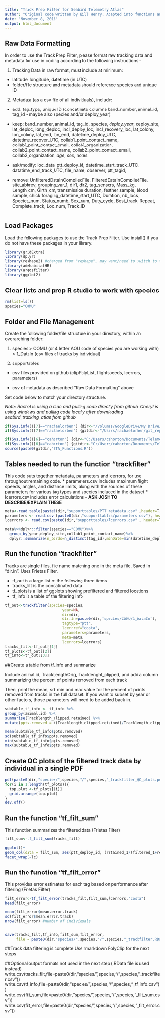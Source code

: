 ```yaml
---
title: "Track Prep Filter for Seabird Telemetry Atlas"
author: "Original code written by Bill Henry; Adapted into functions and scripts by Rachael Orben"
date: "November 8, 2018"
output: html_document
---
```


## Raw Data Formatting

In order to use the Track Prep Filter, please format raw tracking data and metadata for use in coding according to the following instructions -

1. Tracking Data in raw format, must include at minimum:

* latitude, longitude, datetime (in UTC)
* folder/file structure and metadata should reference species and unique ID


2. Metadata (as a csv file of all individuals), include:

* add: tag_type, unique ID (concatinate columns band_number, animal_id, tag_id - maybe also species and/or deploy_year)

* keep: band_number, animal_id, tag_id, species, *deploy_year*, deploy_site, lat_deploc, long_deploc, incl_deploy_loc, incl_recovery_loc, lat_colony, lon_colony, lat_end, lon_end, datetime_deploy_UTC, datetime_recover_UTC, collab1_point_contact_name, collab1_point_contact_email, collab1_organization, collab2_point_contact_name, collab2_point_contact_email, collab2_organization, *age*, *sex*, notes

* ask/modify: loc_data, ptt_deploy_id, datetime_start_track_UTC, datatime_end_track_UTC, file_name, observer, ptt_tagid, 

* remove: UnfilteredDataInCompiledFile, FilteredDataInCompiledFile, site_abbrev, grouping_var_1, dir1, dir2, tag_sensors, Mass_kg, Length_cm, Girth_cm, transmission duration, feather sample, blood sample, chick foraging_datetime_start_UTC, Duration, nb_locs, Species_num, Status_numb, Sex_num, Duty_cycle, Best_track, Repeat, Complete_track, Loc_num, Track_ID





```r

```


## Load Packages

Load the following packages to use the Track Prep Filter. Use install() if you do not have these packages in your library.

```r
library(gridExtra)
library(dplyr)
library(reshape2) #changed from "reshape", may want/need to switch to tidyr
library(adehabitatHR)
library(argosfilter)
library(ggplot2)
```


## Clear lists and prep R studio to work with species

```r
rm(list=ls())
species="COMU"
```


## Folder and File Management

Create the following folder/file structure in your directory, within an overarching folder:

1. species > COMU (or 4 letter AOU code of species you are working with) > 1_DataIn (csv files of tracks by     individual)

2. supportables 

* csv files provided on github (clipPolyList, flightspeeds, lcerrors, parameters) 

* csv of metadata as described "Raw Data Formatting" above

Set code below to match your directory structure.

*Note: Rachel is using a mac and pulling code directly from github, Cheryl is using windows and pulling code locally after downloading seabird_tracking_atlas from github*

```r
if(Sys.info()[7]=="rachaelorben") {dir<-"/Volumes/GoogleDrive/My Drive/Seabird_Oceanography_Lab/Oregon_coast_tracking/Analysis/CCESTA/"}
if(Sys.info()[7]=="rachaelorben") {gitdir<-"/Users/rachaelorben/git_repos/seabird_tracking_atlas/"}

if(Sys.info()[6]=="cahorton") {dir<-"C:/Users/cahorton/Documents/TelemetryAtlas/"}
if(Sys.info()[6]=="cahorton") {gitdir<-"C:/Users/cahorton/Documents/TelemetryAtlas/seabird_tracking_atlas-master/"}
source(paste0(gitdir,"STA_Functions.R"))

```


## Tables needed to run the function "trackfilter"

This code puts together metadata, parameters and lcerrors, for use throughout remaining code.
* parameters.csv includes maximum flight speeds, angles, and distance limits, along with the sources of these parameters for various tag types and species included in the dataset
* lcerrors.csv includes error calculations - **ASK JOSH TO DESCRIBE/EXPLAIN THESE**

```r
meta<-read.table(paste0(dir,"supporttables/PTT_metadata.csv"),header=T, sep=",", strip.white=T, na.strings = "",stringsAsFactors = FALSE)
parameters <- read.csv (paste0(dir,"supporttables/parameters.csv"), header=T, sep=",", strip.white=T,stringsAsFactors = FALSE)
lcerrors <- read.csv(paste0(dir,"supporttables/lcerrors.csv"), header=T, sep=",", strip.white=T,stringsAsFactors = FALSE)

meta%>%dplyr::filter(species=="COMU")%>%
  group_by(year,deploy_site,collab1_point_contact_name)%>%
  dplyr::summarize(n_birds=n_distinct(tag_id),minDate=min(datetime_deploy_UTC))
```


## Run the function "trackfilter"

Tracks are single files, file name matching one in the meta file. Saved in "dir.in". Uses Frietas Filter.

* tf_out is a large list of the following three items
* tracks_filt is the concatinated data
* tf_plots is a list of ggplots showing prefiltered and filtered locations
* tf_info is a table of the filtering info


```r
tf_out<-trackfilter(species=species,
                          year=NA,
                          dir=dir,
                          dir.in=paste0(dir,"species/COMU/1_DataIn"),
                          tagtype="ptt", 
                          lcerrref="costa",
                          parameters=parameters,
                          meta=meta,
                          lcerrors=lcerrors)
tracks_filt<-tf_out[[1]]
tf_plots<-tf_out[[2]] 
tf_info<-tf_out[[3]]
```

##Create a table from tf_info and summarize

Include animal.id, TrackLengthOrig, Tracklenght_clipped, and add a column summarizing the percent of points removed from each track

Then, print the mean, sd, min and max value for the percent of points removed from tracks in the full dataset. If you want to subset by year or other factors, those parameters will need to be added back in.
```r
subtable_tf_info <- tf_info %>%
group_by(animal.id) %>%
summarise(Tracklength_clipped,retained) %>%
mutate(ppts.removed = ((Tracklength_clipped-retained)/Tracklength_clipped)*100)

mean(subtable_tf_info$ppts.removed)
sd(subtable_tf_info$ppts.removed)
min(subtable_tf_info$ppts.removed)
max(subtable_tf_info$ppts.removed)
```

## Create QC plots of the filtered track data by individual in a single PDF

```r
pdf(paste0(dir,"species/",species,"/",species,"_trackfilter_QC_plots.pdf"), onefile = TRUE)
for(i in 1:length(tf_plots)){
  top.plot <-tf_plots[[i]]
  grid.arrange(top.plot)
}
dev.off()
```

## Run the function "tf_filt_sum"

This function summarizes the filtered data (Frietas Filter)

```r
filt_sum<-tf_filt_sum(tracks_filt)

ggplot()+
geom_col(data = filt_sum, aes(ptt_deploy_id, (retained_1/(filtered_1+retained_1))))+
facet_wrap(~lc)

```

## Run the function "tf_filt_error"

This provides error estimates for each tag based on performance after filtering (Frietas Filter)


```r
filt_error<-tf_filt_error(tracks_filt,filt_sum,lcerrors,"costa")
head(filt_error) 

mean(filt_error$mean.error.track)
sd(filt_error$mean.error.track)
nrow(filt_error) #number of individuals


save(tracks_filt,tf_info,filt_sum,filt_error, 
     file = paste0(dir,"species/",species,"/",species,"_trackfilter.RData"))
```

##Track data filtering is complete
Use rmarkdown PolyClip for the next steps 

##Optional output formats not used in the next step (.RData file is used instead)
write.csv(tracks_filt,file=paste0(dir,"species/",species,"/",species,"_trackfilter.csv"))
write.csv(tf_info,file=paste0(dir,"species/",species,"/",species,"_tf_info.csv"))
write.csv(filt_sum,file=paste0(dir,"species/",species,"/",species,"_filt_sum.csv"))
write.csv(filt_error,file=paste0(dir,"species/",species,"/",species,"_filt_error.csv"))
